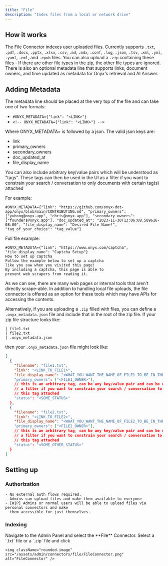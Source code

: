 ```yaml
---
title: "File"
description: "Index files from a local or network drive"
---
```


## How it works

The File Connector indexes user uploaded files. Currently supports `.txt`, `.pdf`, `.docx`, `.pptx`, `.xlsx`, `.csv`,
`.md`, `.mdx`, `.conf`, `.log`, `.json`, `.tsv`, `.xml`, `.yml`, `.yaml`, `.eml`, and `.epub` files.
You can also upload a `.zip` containing these files - If there are other file types in the zip,
the other file types are ignored. There is also an optional metadata line that supports links, document owners,
and time updated as metadata for Onyx's retrieval and AI Answer.

## Adding Metadata

The metadata line should be placed at the very top of the file and can take one of two formats:

- `#ONYX_METADATA={"link": "<LINK>"}`
- `<!-- ONYX_METADATA={"link": "<LINK>"} -->`

Where ONYX_METADATA= is followed by a json. The valid json keys are:

- link
- primary_owners
- secondary_owners
- doc_updated_at
- file_display_name

You can also include arbitrary key/value pairs which will be understood as "tags".
These tags can then be used in the UI as a filter if you want to constrain your search / conversation to only documents
with certain tag(s) attached

For example:

```
#ONYX_METADATA={"link": "https://github.com/onyx-dot-app/onyx/blob/main/CONTRIBUTING.md", "primary_owners": ["yuhong@onyx.app", "chris@onyx.app"], "secondary_owners": ["founders@onyx.app"], "doc_updated_at": "2023-11-30T13:06:08.589616-08:00", "file_display_name": "Desired File Name!", "tag_of_your_choice": "tag_value"}
```

Full file example:

```
#ONYX_METADATA={"link": "https://www.onyx.com/captcha", "file_display_name": "Captcha Setup"}
How to set up captcha
Follow the example below to set up a captcha
like you saw when you visited this page!
By including a captcha, this page is able to
prevent web scrapers from reading it.
```

As we can see, there are many web pages or internal tools that aren't directly scrape-able.
In addition to handling local file uploads,
the file connector is offered as an option for these tools which may have APIs for accessing the contents.

Alternatively, if you are uploading a `.zip` filled with files,
you can define a `.onyx_metadata.json` file and include that in the root of the zip file.
If your zip file structure looks like:

```
| file1.txt
| file2.txt
| .onyx_metadata.json
```

then your `.onyx_metadata.json` file might look like:

```json
[
  {
    "filename": "file1.txt",
    "link": "<LINK_TO_FILE1>",
    "file_display_name": "<WHAT_YOU_WANT_THE_NAME_OF_FILE1_TO_BE_IN_THE_UI>"},
    "primary_owners": ["<FILE1_OWNER>"],
    // this is an arbitrary tag, can be any key/value pair and can be used in the UI as
    // a filter if you want to constrain your search / conversation to only documents with
    // this tag attached
    "status": "<SOME_STATUS>"
  },
  {
    "filename": "file2.txt",
    "link": "<LINK_TO_FILE2>",
    "file_display_name": "<WHAT_YOU_WANT_THE_NAME_OF_FILE2_TO_BE_IN_THE_UI>"},
    "primary_owners": ["<FILE2_OWNER>"],
    // this is an arbitrary tag, can be any key/value pair and can be used in the UI as
    // a filter if you want to constrain your search / conversation to only documents with
    // this tag attached
    "status": "<SOME_OTHER_STATUS>"
  }
]
```

## Setting up

### Authorization

    - No external auth flows required.
    - Admins can upload files and make them available to everyone
    - [WIP] Admins or normal users will be able to upload files via personal connectors and make
      them accessible for just themselves.

### Indexing

<Steps>
  <Step title="Open File connector">
    Navigate to the Admin Panel and select the **File** Connector.
  </Step>

  <Step title="Upload file">
    Select a `.txt` file or a `.zip` file and click

    <img className="rounded-image" src="/assets/admin/connectors/file/FileConnector.png" alt="FileConnector" />
  </Step>
</Steps>
